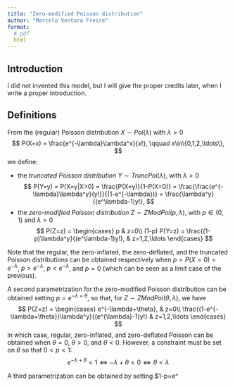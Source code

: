 ```yaml
---
title: "Zero-modified Poisson distribution"
author: "Marcelo Ventura Freire"
format: 
  # pdf
  html
---
```


## Introduction

I did not invented this model, but I will give the proper credits later, when I write a proper introduction.



## Definitions

From the (regular) Poisson distribution $X \sim Poi(\lambda)$ with $\lambda>0$
$$
P(X=x) = \frac{e^{-\lambda}\lambda^x}{x!}, \qquad x\in\{0,1,2,\ldots\},
$$
we define:

- the *truncated Poisson distribution* $Y \sim TruncPoi(\lambda)$, with 
  $\lambda>0$
  $$
  P(Y=y) 
    = P(X=y|X>0) 
    = \frac{P(X=y)}{1-P(X=0)}
    = \frac{\frac{e^{-\lambda}\lambda^y}{y!}}{(1-e^{-\lambda})}
    = \frac{\lambda^y}{(e^\lambda-1)y!},
  $$
- the *zero-modified Poisson distribution* $Z \sim ZModPoi(p, \lambda)$, with 
  $p\in(0,1)$ and $\lambda>0$
  $$
  P(Z=z) =
    \begin{cases}
    p 
      & z=0\\
    (1-p) P(Y=z) 
      = \frac{(1-p)\lambda^y}{(e^\lambda-1)y!},
      & z=1,2,\ldots
    \end{cases}
  $$


Note that the regular, the zero-inflated, the zero-deflated, and the truncated Poisson distributions can be obtained respectively when $p=P(X=0)=e^{-\lambda}$, $p>e^{-\lambda}$, $p<e^{-\lambda}$, and $p=0$ (which can be seen as a limit case of the previous).

A second parametrization for the zero-modified Poisson distribution can be obtained setting $p=e^{-\lambda+\theta}$, so that, for $Z \sim ZModPoi(\theta, \lambda)$, we have
$$
P(Z=z) = 
\begin{cases}
e^{-\lambda+\theta}, 
  & z=0\\
\frac{(1-e^{-\lambda+\theta})\lambda^y}{(e^{\lambda}-1)y!}
  & z=1,2,\ldots
\end{cases}
$$
in which case, regular, zero-inflated, and zero-deflated Poisson can be obtained when $\theta=0$, $\theta>0$, and $\theta<0$. However, a constraint must be set on $\theta$ so that $0<p<1$:
$$
e^{-\lambda+\theta}<1
  \Leftrightarrow
    -\lambda+\theta<0
  \Leftrightarrow
    \theta<\lambda
$$


A third parametrization can be obtained by setting $1-p=e^\


